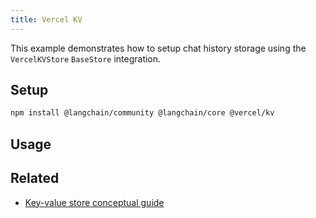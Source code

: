 ```yaml
---
title: Vercel KV
---
```


This example demonstrates how to setup chat history storage using the `VercelKVStore` `BaseStore` integration.

## Setup

```bash npm
npm install @langchain/community @langchain/core @vercel/kv
```

## Usage


<VercelKvStorage />

## Related

- [Key-value store conceptual guide](/oss/javascript/concepts/key_value_stores)
